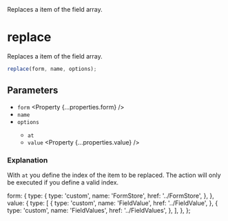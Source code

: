 
<Title>replace</Title>
<Description>Replaces a item of the field array.</Description>

# replace

Replaces a item of the field array.

```ts
replace(form, name, options);
```

## Parameters

- `form` <Property {...properties.form} />
- `name` <Property type="string" />
- `options` <Property type="object" />
  - `at` <Property type="number" />
  - `value` <Property {...properties.value} />

### Explanation

With `at` you define the index of the item to be replaced. The action will only be executed if you define a valid index.

  form: {
    type: {
      type: 'custom',
      name: 'FormStore',
      href: '../FormStore',
    },
  },
  value: {
    type: [
      {
        type: 'custom',
        name: 'FieldValue',
        href: '../FieldValue',
      },
      {
        type: 'custom',
        name: 'FieldValues',
        href: '../FieldValues',
      },
    ],
  },
};
